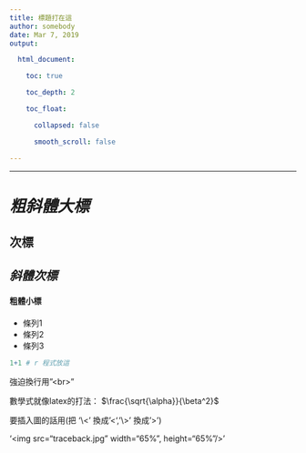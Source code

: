 ```yaml
---
title: 標題打在這
author: somebody
date: Mar 7, 2019
output:

  html_document:

    toc: true

    toc_depth: 2

    toc_float:

      collapsed: false

      smooth_scroll: false

---
```


---

# ***粗斜體大標***
## 次標
## *斜體次標*
####  **粗體小標**

* 條列1
* 條列2
* 條列3


```r
1+1 # r 程式放這
```

強迫換行用"\<br\>"

數學式就像latex的打法： $\frac{\sqrt{\alpha}}{\beta^2}$

<!---看不見的註解    -->

要插入圖的話用(把 '\\\<' 換成'\<', '\\\>' 換成'\>')

'\<img src="traceback.jpg" width="65%", height="65%"/\>'

